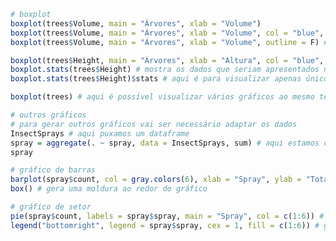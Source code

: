 ```r
# boxplot
boxplot(trees$Volume, main = "Árvores", xlab = "Volume")
boxplot(trees$Volume, main = "Árvores", xlab = "Volume", col = "blue", horizontal = T) # mudando a cor e colocando ele na horizontal
boxplot(trees$Volume, main = "Árvores", xlab = "Volume", outline = F) # aqui foi retirado o outlier
```

```r
boxplot(trees$Height, main = "Árvores", xlab = "Altura", col = "blue", notch = T) # aqui adiciona meio que um "corte" no gráfico
boxplot.stats(trees$Height) # mostra os dados que seriam apresentados no gráfico
boxplot.stats(trees$Height)$stats # aqui é para visualizar apenas único dado
```

```r
boxplot(trees) # aqui é possível visualizar vários gráficos ao mesmo tempo
```

```r
# outros gráficos
# para gerar outros gráficos vai ser necessário adaptar os dados
InsectSprays # aqui puxamos um dataframe
spray = aggregate(. ~ spray, data = InsectSprays, sum) # aqui estamos colocando ele num formato que poderá ser usado, no final irá pegar cada tipo de spray e countar a quantidade de cada um
spray
```

```r
# gráfico de barras
barplot(spray$count, col = gray.colors(6), xlab = "Spray", ylab = "Total", names.arg = spray$spray) # gerando um gráfico de barras com uma paleta de 6 cores cinzas, definindo os nomes do eixo x e y e também dizendo o valor que irá aparecer nas colunas
box() # gera uma moldura ao redor do gráfico
```   
```r
# gráfico de setor
pie(spray$count, labels = spray$spray, main = "Spray", col = c(1:6)) # gera um gráfico de setores. no label é para visualizar o que é cada dado e o col é para gerar cores.
legend("bottomright", legend = spray$spray, cex = 1, fill = c(1:6)) # gerando a legenda
```
```r

```

